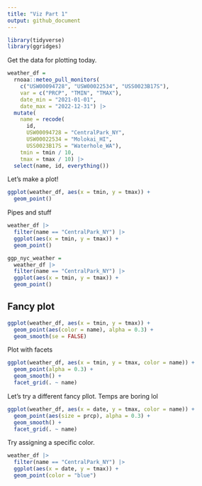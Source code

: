 ```yaml
---
title: "Viz Part 1"
output: github_document
---
```


```r
library(tidyverse)
library(ggridges)
```

Get the data for plotting today.

```r
weather_df = 
  rnoaa::meteo_pull_monitors(
    c("USW00094728", "USW00022534", "USS0023B17S"),
    var = c("PRCP", "TMIN", "TMAX"), 
    date_min = "2021-01-01",
    date_max = "2022-12-31") |>
  mutate(
    name = recode(
      id, 
      USW00094728 = "CentralPark_NY", 
      USW00022534 = "Molokai_HI",
      USS0023B17S = "Waterhole_WA"),
    tmin = tmin / 10,
    tmax = tmax / 10) |>
  select(name, id, everything())
```

Let's make a plot!

```r
ggplot(weather_df, aes(x = tmin, y = tmax)) +
  geom_point()
```

Pipes and stuff

```r
weather_df |> 
  filter(name == "CentralPark_NY") |> 
  ggplot(aes(x = tmin, y = tmax)) +
  geom_point()

ggp_nyc_weather =
  weather_df |> 
  filter(name == "CentralPark_NY") |> 
  ggplot(aes(x = tmin, y = tmax)) +
  geom_point()
```

## Fancy plot

```r
ggplot(weather_df, aes(x = tmin, y = tmax)) +
  geom_point(aes(color = name), alpha = 0.3) +
  geom_smooth(se = FALSE)
```

Plot with facets

```r
ggplot(weather_df, aes(x = tmin, y = tmax, color = name)) +
  geom_point(alpha = 0.3) +
  geom_smooth() +
  facet_grid(. ~ name)
```

Let's try a different fancy pllot. Temps are boring lol

```r
ggplot(weather_df, aes(x = date, y = tmax, color = name)) +
  geom_point(aes(size = prcp), alpha = 0.3) +
  geom_smooth() +
  facet_grid(. ~ name)
```

Try assigning a specific color.

```r
weather_df |> 
  filter(name == "CentralPark_NY") |> 
  ggplot(aes(x = date, y = tmax)) +
  geom_point(color = "blue")
```



